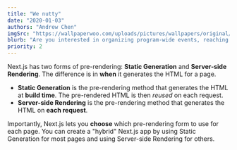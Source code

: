 ```yaml
---
title: "We nutty"
date: "2020-01-03"
authors: "Andrew Chen"
imgSrc: "https://wallpaperwoo.com/uploads/pictures/wallpapers/original/107580_707804102a2693e22615e0c5e3686e05.jpg"
blurb: "Are you interested in organizing program-wide events, reaching out to industry professionals, o..."
priority: 2
---
```


Next.js has two forms of pre-rendering: **Static Generation** and **Server-side Rendering**. The difference is in **when** it generates the HTML for a page.

- **Static Generation** is the pre-rendering method that generates the HTML at **build time**. The pre-rendered HTML is then _reused_ on each request.
- **Server-side Rendering** is the pre-rendering method that generates the HTML on **each request**.

Importantly, Next.js lets you **choose** which pre-rendering form to use for each page. You can create a "hybrid" Next.js app by using Static Generation for most pages and using Server-side Rendering for others.
